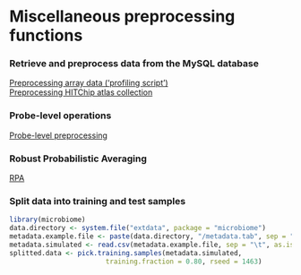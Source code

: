 # Miscellaneous preprocessing functions

### Retrieve and preprocess data from the MySQL database

[Preprocessing array data ('profiling script')](profiling)  
[Preprocessing HITChip atlas collection](atlas)  

### Probe-level operations 

[Probe-level preprocessing](probelevel)

### Robust Probabilistic Averaging

[RPA](RPA.Rmd)

### Split data into training and test samples

```r
library(microbiome)
data.directory <- system.file("extdata", package = "microbiome")
metadata.example.file <- paste(data.directory, "/metadata.tab", sep = "")
metadata.simulated <- read.csv(metadata.example.file, sep = "\t", as.is = TRUE)
splitted.data <- pick.training.samples(metadata.simulated, 
	      	 			training.fraction = 0.80, rseed = 1463)
```

